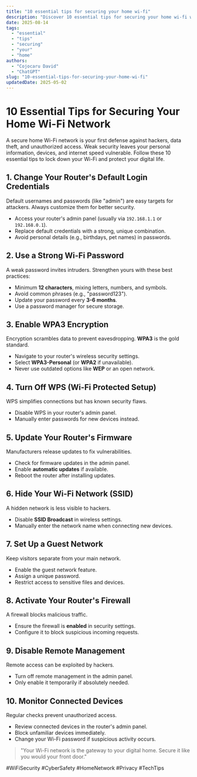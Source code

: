 ```yaml
---
title: "10 essential tips for securing your home wi-fi"
description: "Discover 10 essential tips for securing your home wi-fi with this in-depth guide, providing actionable insights and practical tips to boost your knowledge and results."
date: 2025-08-14
tags:
  - "essential"
  - "tips"
  - "securing"
  - "your"
  - "home"
authors:
  - "Cojocaru David"
  - "ChatGPT"
slug: "10-essential-tips-for-securing-your-home-wi-fi"
updatedDate: 2025-05-02
---
```


# 10 Essential Tips for Securing Your Home Wi-Fi Network  

A secure home Wi-Fi network is your first defense against hackers, data theft, and unauthorized access. Weak security leaves your personal information, devices, and internet speed vulnerable. Follow these 10 essential tips to lock down your Wi-Fi and protect your digital life.  

## 1. Change Your Router's Default Login Credentials  

Default usernames and passwords (like "admin") are easy targets for attackers. Always customize them for better security.  

- Access your router's admin panel (usually via `192.168.1.1` or `192.168.0.1`).  
- Replace default credentials with a strong, unique combination.  
- Avoid personal details (e.g., birthdays, pet names) in passwords.  

## 2. Use a Strong Wi-Fi Password  

A weak password invites intruders. Strengthen yours with these best practices:  

- Minimum **12 characters**, mixing letters, numbers, and symbols.  
- Avoid common phrases (e.g., "password123").  
- Update your password every **3-6 months**.  
- Use a password manager for secure storage.  

## 3. Enable WPA3 Encryption  

Encryption scrambles data to prevent eavesdropping. **WPA3** is the gold standard.  

- Navigate to your router's wireless security settings.  
- Select **WPA3-Personal** (or **WPA2** if unavailable).  
- Never use outdated options like **WEP** or an open network.  

## 4. Turn Off WPS (Wi-Fi Protected Setup)  

WPS simplifies connections but has known security flaws.  

- Disable WPS in your router's admin panel.  
- Manually enter passwords for new devices instead.  

## 5. Update Your Router's Firmware  

Manufacturers release updates to fix vulnerabilities.  

- Check for firmware updates in the admin panel.  
- Enable **automatic updates** if available.  
- Reboot the router after installing updates.  

## 6. Hide Your Wi-Fi Network (SSID)  

A hidden network is less visible to hackers.  

- Disable **SSID Broadcast** in wireless settings.  
- Manually enter the network name when connecting new devices.  

## 7. Set Up a Guest Network  

Keep visitors separate from your main network.  

- Enable the guest network feature.  
- Assign a unique password.  
- Restrict access to sensitive files and devices.  

## 8. Activate Your Router's Firewall  

A firewall blocks malicious traffic.  

- Ensure the firewall is **enabled** in security settings.  
- Configure it to block suspicious incoming requests.  

## 9. Disable Remote Management  

Remote access can be exploited by hackers.  

- Turn off remote management in the admin panel.  
- Only enable it temporarily if absolutely needed.  

## 10. Monitor Connected Devices  

Regular checks prevent unauthorized access.  

- Review connected devices in the router's admin panel.  
- Block unfamiliar devices immediately.  
- Change your Wi-Fi password if suspicious activity occurs.  

> "Your Wi-Fi network is the gateway to your digital home. Secure it like you would your front door."  

#WiFiSecurity #CyberSafety #HomeNetwork #Privacy #TechTips